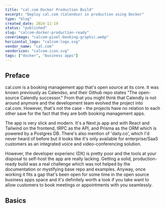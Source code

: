 ```yaml
---
title: "cal.com Docker Production Build"
excerpt: "Deploy cal.com (Calendso) in production using Docker"
type: "blog"
created_date: 2024-11-19
status: "published"
slug: "calcom-docker-production-ready"
coverimage: "calcom-pixel-booking-graphic.webp"
horizontal_logo: "calcom-logo.svg"
vendor_name: "cal.com"
vendoricon: "calcom-icon.svg"
tags: ["docker", "business apps"]
---
```


## Preface

cal.com is a booking management app that's open source at its core. It was known previously as Calendso, and their Github repo states "The open-source Calendly successor." From that you might think that Calendly is not around anymore and the development team evolved the project into cal.com. However, that's not the case - the projects have no relation to each other save for the fact that they are both booking management apps.

The app is very slick and modern. It's a Next.js app and with React and Tailwind on the frontend, tRPC as the API, and Prisma as the ORM which is powered by a Postgres DB. There's also mention of 'daily.co', which I'd never heard of before but it looks like it's only available for enterprise/SaaS customers as an integrated voice and video-conferencing solution.

However, the developer experienc (DX) is pretty poor and the tools at your disposal to self-host the app are really lacking. Getting a solid, production-ready build was a real challenge which was not helped by the documentation or mystifying base repo and examples. Anyway, once working it fits a gap that's been open for some time in the open source business apps space and it's definitely worth a look if you take want to allow customers to book meetings or appointments with you seamlessly.

## Basics

